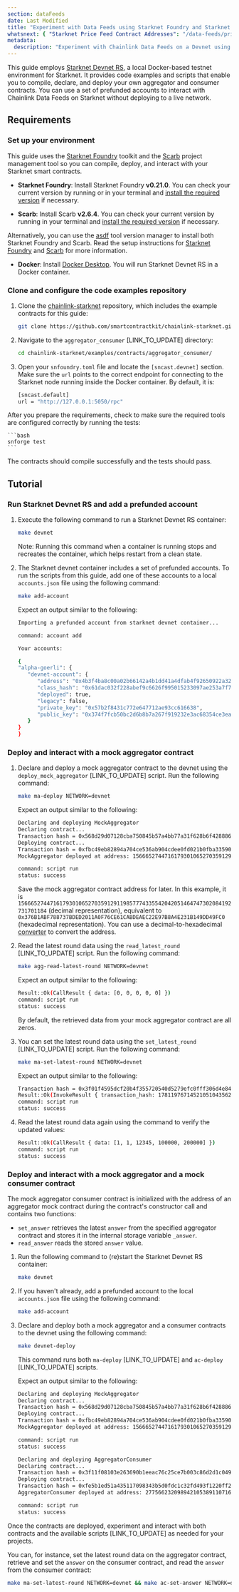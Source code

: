 ```yaml
---
section: dataFeeds
date: Last Modified
title: "Experiment with Data Feeds using Starknet Foundry and Starknet Devnet RS"
whatsnext: { "Starknet Price Feed Contract Addresses": "/data-feeds/price-feeds/addresses?network=starknet" }
metadata:
  description: "Experiment with Chainlink Data Feeds on a Devnet using Starknet Devnet RS."
---
```



This guide employs [Starknet Devnet RS](https://github.com/0xSpaceShard/starknet-devnet-rs), a local Docker-based testnet environment for Starknet. It provides code examples and scripts that enable you to compile, declare, and deploy your own aggregator and consumer contracts. You can use a set of prefunded accounts to interact with Chainlink Data Feeds on Starknet without deploying to a live network.

## Requirements

### Set up your environment

This guide uses the [Starknet Foundry](https://github.com/foundry-rs/starknet-foundry) toolkit and the [Scarb](https://github.com/software-mansion/scarb) project management tool so you can compile, deploy, and interact with your Starknet smart contracts.

- **Starknet Foundry**: Install Starknet Foundry **v0.21.0**. You can check your current version by running <CopyText text="snforge --version" code/> or <CopyText text="sncast --version" code/> in your terminal and [install the required version](https://github.com/foundry-rs/starknet-foundry#installation) if necessary.

- **Scarb**: Install Scarb **v2.6.4**. You can check your current version by running <CopyText text="scarb --version" code/> in your terminal and [install the required version](https://docs.swmansion.com/scarb/download.html#install-via-installation-script) if necessary.

Alternatively, you can use the [asdf](https://asdf-vm.com/guide/introduction.html) tool version manager to install both Starknet Foundry and Scarb. Read the setup instructions for [Starknet Foundry](https://github.com/foundry-rs/asdf-starknet-foundry) and [Scarb](https://docs.swmansion.com/scarb/download.html#install-via-asdf) for more information.

- **Docker**: Install [Docker Desktop](https://docs.docker.com/get-docker/). You will run Starknet Devnet RS in a Docker container.

### Clone and configure the code examples repository

1. Clone the [chainlink-starknet](https://github.com/smartcontractkit/chainlink-starknet/) repository, which includes the example contracts for this guide:

   ```bash
   git clone https://github.com/smartcontractkit/chainlink-starknet.git
   ```

1. Navigate to the `aggregator_consumer` [LINK_TO_UPDATE] directory:

   ```bash
   cd chainlink-starknet/examples/contracts/aggregator_consumer/
   ```

1. Open your `snfoundry.toml` file and locate the `[sncast.devnet]` section. Make sure the `url` points to the correct endpoint for connecting to the Starknet node running inside the Docker container. By default, it is:

   ```bash
   [sncast.default]
   url = "http://127.0.0.1:5050/rpc"
   ```

After you prepare the requirements, check to make sure the required tools are configured correctly by running the tests:

    ```bash
    snforge test
    ```

The contracts should compile successfully and the tests should pass.

## Tutorial

### Run Starknet Devnet RS and add a prefunded account

1. Execute the following command to run a Starknet Devnet RS container:

   ```bash
   make devnet
   ```

   Note: Running this command when a container is running stops and recreates the container, which helps restart from a clean state.

1. The Starknet devnet container includes a set of prefunded accounts. To run the scripts from this guide, add one of these accounts to a local `accounts.json` file using the following command:

   ```bash
   make add-account
   ```

   Expect an output similar to the following:

   ```bash
   Importing a prefunded account from starknet devnet container...

   command: account add

   Your accounts:

   {
   "alpha-goerli": {
      "devnet-account": {
         "address": "0x4b3f4ba8c00a02b66142a4b1dd41a4dfab4f92650922a3280977b0f03c75ee1",
         "class_hash": "0x61dac032f228abef9c6626f995015233097ae253a7f72d68552db02f2971b8f",
         "deployed": true,
         "legacy": false,
         "private_key": "0x57b2f8431c772e647712ae93cc616638",
         "public_key": "0x374f7fcb50bc2d6b8b7a267f919232e3ac68354ce3eafe88d3df323fc1deb23"
      }
   }
   }
   ```

### Deploy and interact with a mock aggregator contract

1. Declare and deploy a mock aggregator contract to the devnet using the `deploy_mock_aggregator` [LINK_TO_UPDATE] script. Run the following command:

   ```bash
   make ma-deploy NETWORK=devnet
   ```

   Expect an output similar to the following:

   ```bash
   Declaring and deploying MockAggregator
   Declaring contract...
   Transaction hash = 0x568d29d07128cba750845b57a4bb77a31f628b6f4288861d8b31d12e71e4c3b
   Deploying contract...
   Transaction hash = 0xfbc49eb82894a704ce536ab904cdee0fd021b0fba335900f8b9b12cfcd005f
   MockAggregator deployed at address: 1566652744716179301065270359129119857774335542042051464747302084192731701184

   command: script run
   status: success
   ```

   Save the mock aggregator contract address for later. In this example, it is `1566652744716179301065270359129119857774335542042051464747302084192731701184` (decimal representation), equivalent to `0x376B1ABF788737BDED2011A0F76CE61CABDEAEC22E97B8A4E231B149DD49FC0` (hexadecimal representation). You can use a decimal-to-hexadecimal [converter](https://www.binaryhexconverter.com/decimal-to-hex-converter) to convert the address.

1. Read the latest round data using the `read_latest_round` [LINK_TO_UPDATE] script. Run the following command:

   ```bash
   make agg-read-latest-round NETWORK=devnet
   ```

   Expect an output similar to the following:

   ```bash
   Result::Ok(CallResult { data: [0, 0, 0, 0, 0] })
   command: script run
   status: success
   ```

   By default, the retrieved data from your mock aggregator contract are all zeros.

1. You can set the latest round data using the `set_latest_round` [LINK_TO_UPDATE] script. Run the following command:

   ```bash
   make ma-set-latest-round NETWORK=devnet
   ```

   Expect an output similar to the following:

   ```bash
   Transaction hash = 0x3f01f4595dcf20b4f355720540d5279efc0fff306d4e848dda4550cdd2a5367
   Result::Ok(InvokeResult { transaction_hash: 1781197671452105104356220458359085564429259248315865550090042149835146679143 })
   command: script run
   status: success
   ```

1. Read the latest round data again using the <CopyText text="make agg-read-latest-round NETWORK=devnet" code/> command to verify the updated values:

   ```bash
   Result::Ok(CallResult { data: [1, 1, 12345, 100000, 200000] })
   command: script run
   status: success
   ```

### Deploy and interact with a mock aggregator and a mock consumer contract

The mock aggregator consumer contract is initialized with the address of an aggregator mock contract during the contract's constructor call and contains two functions:

- `set_answer` retrieves the latest `answer` from the specified aggregator contract and stores it in the internal storage variable `_answer`.
- `read_answer` reads the stored `answer` value.

1. Run the following command to (re)start the Starknet Devnet RS container:

   ```bash
   make devnet
   ```

1. If you haven't already, add a prefunded account to the local `accounts.json` file using the following command:

   ```bash
   make add-account
   ```

1. Declare and deploy both a mock aggregator and a consumer contracts to the devnet using the following command:

   ```bash
   make devnet-deploy
   ```

   This command runs both `ma-deploy` [LINK_TO_UPDATE] and `ac-deploy` [LINK_TO_UPDATE] scripts.

   Expect an output similar to the following:

   ```bash
   Declaring and deploying MockAggregator
   Declaring contract...
   Transaction hash = 0x568d29d07128cba750845b57a4bb77a31f628b6f4288861d8b31d12e71e4c3b
   Deploying contract...
   Transaction hash = 0xfbc49eb82894a704ce536ab904cdee0fd021b0fba335900f8b9b12cfcd005f
   MockAggregator deployed at address: 1566652744716179301065270359129119857774335542042051464747302084192731701184

   command: script run
   status: success

   Declaring and deploying AggregatorConsumer
   Declaring contract...
   Transaction hash = 0x3f11f08103e263690b1eeac76c25ce7b003c86d2d1c0492815d1ddb39f58e8e
   Deploying contract...
   Transaction hash = 0xfe5b1ed51a435117098343b5d0fdc1c32fd493f1220ff2c69c732f5bb805d8
   AggregatorConsumer deployed at address: 2775662320989421053891107164335108610292525354452508848326323790006553228656

   command: script run
   status: success
   ```

Once the contracts are deployed, experiment and interact with both contracts and the available scripts [LINK_TO_UPDATE] as needed for your projects.

You can, for instance, set the latest round data on the aggregator contract, retrieve and set the `answer` on the consumer contract, and read the `answer` from the consumer contract:

```bash
make ma-set-latest-round NETWORK=devnet && make ac-set-answer NETWORK=devnet && make ac-read-answer NETWORK=devnet
```
